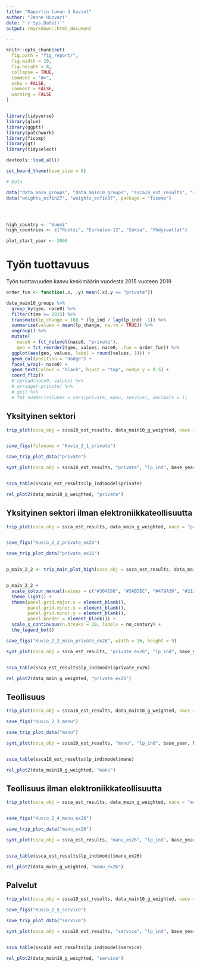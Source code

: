```yaml
---
title: "Raportin luvun 3 kuviot"
author: "Janne Huovari"
date: "`r Sys.Date()`"
output: rmarkdown::html_document

---
```


```r
knitr::opts_chunk$set(
  fig.path = "fig_report/",
  fig.width = 10,
  fig.height = 8,
  collapse = TRUE,
  comment = "#>", 
  echo = FALSE, 
  comment = FALSE, 
  warning = FALSE
)


library(tidyverse)
library(glue)
library(ggptt)
library(patchwork)
library(ficomp)
library(gt)
library(tidyselect)

devtools::load_all()

set_board_theme(base_size = 8)

# Data

data("data_main_groups", "data_main10_groups", "ssca10_est_results", "ssca10_est_results", "ssca_exp_est_results")
data("weights_ecfin27", "weights_ecfin37", package = "ficomp")




high_country <- "Suomi"
high_countries <- c("Ruotsi", "Euroalue-12", "Saksa", "Yhdysvallat")

plot_start_year <- 2000

```

# Työn tuottavuus

Työn tuottavuuden kasvu keskimäärin vuodesta 2015 vuoteen 2019

```r

order_fun <- function(.x, .y) mean(.x[.y == "private"])

data_main10_groups %>% 
  group_by(geo, nace0) %>% 
  filter(time >= 2015) %>% 
  transmute(lp_change = 100 * (lp_ind / lag(lp_ind) -1)) %>% 
  summarise(values = mean(lp_change, na.rm = TRUE)) %>% 
  ungroup() %>% 
  mutate(
    nace0 = fct_relevel(nace0, "private"),
    geo = fct_reorder2(geo, values, nace0, .fun = order_fun)) %>% 
  ggplot(aes(geo, values, label = round(values, 1))) +
  geom_col(position = "dodge") +
  facet_wrap(~ nace0) +
  geom_text(colour = "black", hjust = "top", nudge_y = 0.5) +
  coord_flip()
  # spread(nace0, values) %>% 
  # arrange(-private) %>% 
  # gt() %>% 
  # fmt_number(columns = vars(private, manu, service), decimals = 1)

```


## Yksityinen sektori

```r

trip_plot(ssca_obj = ssca10_est_results, data_main10_g_weighted, nace = "private", plot_var = "lp_ind", base_year, high_country, high_countries)


save_figs(filename = "Kuvio_2_1_private")

save_trip_plot_data("private")

```

```r

synt_plot(ssca_obj = ssca10_est_results, "private", "lp_ind", base_year, high_country, high_countries)


ssca_table(ssca10_est_results$lp_ind$model$private)

```


```r


rel_plot2(data_main10_g_weighted, "private")


```


## Yksityinen sektori ilman elektroniikkateollisuutta

```r

trip_plot(ssca_obj = ssca_est_results, data_main_g_weighted, nace = "private_ex26", plot_var = "lp_ind", base_year, high_country, high_countries)


save_figs("Kuvio_2_2_private_ex26")

save_trip_plot_data("private_ex26")


p_main_2_2 <- trip_main_plot_high(ssca_obj = ssca_est_results, data_main_g_weighted, nace = "private_ex26", plot_var = "lp_ind", base_year, high_country, high_countries)



```

```r

p_main_2_2 +
  scale_colour_manual(values = c("#304E88", "#5AB5EC", "#479A36", "#212121", "#A34E96")) +
  theme_light() +
  theme(panel.grid.major.x = element_blank(),
        panel.grid.minor.x = element_blank(),
        panel.grid.minor.y = element_blank(),
        panel.border = element_blank()) +
  scale_x_continuous(n.breaks = 20, labels = no_century) +
  the_legend_bot()

save_figs("Kuvio_2_2_main_private_ex26", width = 16, height = 9)

```


```r

synt_plot(ssca_obj = ssca_est_results, "private_ex26", "lp_ind", base_year, high_country, high_countries)


ssca_table(ssca_est_results$lp_ind$model$private_ex26)

```


```r


rel_plot2(data_main_g_weighted, "private_ex26")


```



## Teollisuus

```r

trip_plot(ssca_obj = ssca10_est_results, data_main10_g_weighted, nace = "manu", plot_var = "lp_ind", base_year, high_country, high_countries)

save_figs("Kuvio_2_3_manu")

save_trip_plot_data("manu")

```

```r

synt_plot(ssca_obj = ssca10_est_results, "manu", "lp_ind", base_year, high_country, high_countries)


ssca_table(ssca10_est_results$lp_ind$model$manu)

```


```r


rel_plot2(data_main10_g_weighted, "manu")


```



## Teollisuus ilman elektroniikkateollisuutta

```r

trip_plot(ssca_obj = ssca_est_results, data_main_g_weighted, nace = "manu_ex26", plot_var = "lp_ind", base_year, high_country, high_countries)


save_figs("Kuvio_2_4_manu_ex26")

save_trip_plot_data("manu_ex26")

```

```r

synt_plot(ssca_obj = ssca_est_results, "manu_ex26", "lp_ind", base_year, high_country, high_countries)


ssca_table(ssca_est_results$lp_ind$model$manu_ex26)

```


```r


rel_plot2(data_main_g_weighted, "manu_ex26")


```



## Palvelut

```r

trip_plot(ssca_obj = ssca10_est_results, data_main10_g_weighted, nace = "service", plot_var = "lp_ind", base_year, high_country, high_countries)

save_figs("Kuvio_2_5_service")

save_trip_plot_data("service")

```

```r

synt_plot(ssca_obj = ssca10_est_results, "service", "lp_ind", base_year, high_country, high_countries)


ssca_table(ssca10_est_results$lp_ind$model$service)

```


```r


rel_plot2(data_main10_g_weighted, "service")


```


